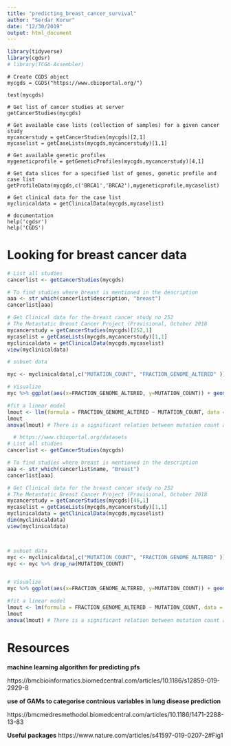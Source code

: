 ```yaml
---
title: "predicting_breast_cancer_survival"
author: "Serdar Korur"
date: "12/30/2019"
output: html_document
---
```


```r

library(tidyverse)
library(cgdsr)
# library(TCGA-Assembler)
```

```r.
# Create CGDS object
mycgds = CGDS("https://www.cbioportal.org/")

test(mycgds)

# Get list of cancer studies at server
getCancerStudies(mycgds)

# Get available case lists (collection of samples) for a given cancer study
mycancerstudy = getCancerStudies(mycgds)[2,1]
mycaselist = getCaseLists(mycgds,mycancerstudy)[1,1]

# Get available genetic profiles
mygeneticprofile = getGeneticProfiles(mycgds,mycancerstudy)[4,1]

# Get data slices for a specified list of genes, genetic profile and case list
getProfileData(mycgds,c('BRCA1','BRCA2'),mygeneticprofile,mycaselist)

# Get clinical data for the case list
myclinicaldata = getClinicalData(mycgds,mycaselist)

# documentation
help('cgdsr')
help('CGDS')

```


# Looking for breast cancer data

```r

# List all studies
cancerlist <- getCancerStudies(mycgds)

# To find studies where breast is mentioned in the description
aaa <- str_which(cancerlist$description, "breast")
cancerlist[aaa]

# Get Clinical data for the breast cancer study no 252
# The Metastatic Breast Cancer Project (Provisional, October 2018
mycancerstudy = getCancerStudies(mycgds)[252,1]
mycaselist = getCaseLists(mycgds,mycancerstudy)[1,1]
myclinicaldata = getClinicalData(mycgds,mycaselist)
view(myclinicaldata)

# subset data

myc <- myclinicaldata[,c("MUTATION_COUNT", "FRACTION_GENOME_ALTERED" )]

# Visualize
myc %>% ggplot(aes(x=FRACTION_GENOME_ALTERED, y=MUTATION_COUNT)) + geom_point() + geom_smooth()

#fit a linear model
lmout <- llm(formula = FRACTION_GENOME_ALTERED ~ MUTATION_COUNT, data = myc)
lmout
anova(lmout) # There is a significant relation between mutation count and fraction of genome altered
```


```r
  # https://www.cbioportal.org/datasets
# List all studies
cancerlist <- getCancerStudies(mycgds)

# To find studies where breast is mentioned in the description
aaa <- str_which(cancerlist$name, "Breast")
cancerlist[aaa]

# Get Clinical data for the breast cancer study no 252
# The Metastatic Breast Cancer Project (Provisional, October 2018
mycancerstudy = getCancerStudies(mycgds)[46,1]
mycaselist = getCaseLists(mycgds,mycancerstudy)[1,1]
myclinicaldata = getClinicalData(mycgds,mycaselist)
dim(myclinicaldata)
view(myclinicaldata)



# subset data
myc <- myclinicaldata[,c("MUTATION_COUNT", "FRACTION_GENOME_ALTERED" )]
myc <- myc %>% drop_na(MUTATION_COUNT)


# Visualize
myc %>% ggplot(aes(x=FRACTION_GENOME_ALTERED, y=MUTATION_COUNT)) + geom_point() + geom_smooth()

#fit a linear model
lmout <- lm(formula = FRACTION_GENOME_ALTERED ~ MUTATION_COUNT, data = myc)
lmout
anova(lmout) # There is a significant relation between mutation count and fraction of genome altered
```

# Resources

**machine learning algorithm for predicting pfs**

https://bmcbioinformatics.biomedcentral.com/articles/10.1186/s12859-019-2929-8

**use of GAMs to categorise contnious variables in lung disease prediction**

https://bmcmedresmethodol.biomedcentral.com/articles/10.1186/1471-2288-13-83

**Useful packages**
https://www.nature.com/articles/s41597-019-0207-2#Fig1